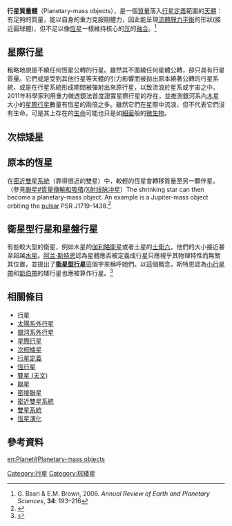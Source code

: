 '''行星質量體'''（Planetary-mass objects），是一個[[質量|質量]]落入[[行星定義|行星定義]]範圍的[[天體|天體]]：有足夠的質量，能以自身的重力克服剛體力，因此能呈現[[流體靜力平衡|流體靜力平衡]]的形狀(接近圓球體)，但不足以像[[恆星|恆星]]一樣維持核心的[[氘|氘]]的[[核融合|融合]]。<ref>G. Basri & E.M. Brown, 2006. ''Annual Review of Earth and Planetary Sciences'', '''34''': 193–216</ref>

==星際行星==
{{Main|星際行星}}

粗略地說是不繞任何恆星公轉的行星。雖然其不圍繞任何星體公轉，卻只具有行星質量。它們或是受到其他行星等天體的引力影響而被拋出原本繞著公轉的行星系統，或是在行星系統形成期間被彈射出來原行星，以致流浪於星系或宇宙之中。2011年科學家利用重力微透鏡法首度證實星際行星的存在，並推測銀河系內[[木星|木星]]大小的[[星際行星|星際行星]]數量有恆星的兩倍之多。雖然它們在星際中流浪，但不代表它們沒有生命，可是其上存在的[[生命|生命]]可能也只是如[[細菌|細菌]]般的[[微生物|微生物]]。

==次棕矮星==
{{Main|次棕矮星}}

==原本的恆星==
在[[密接聯星|密近]][[聯星|雙星]][[雙星系統|系統]]（靠得很近的雙星）中，較輕的恆星會轉移質量至另一顆伴星。（參見[[聯星#質量傳輸和吸積|聯星#質量傳輸和吸積]]/[[X射线脉冲星|X射线脉冲星]]）The shrinking star can then become a planetary-mass object. An example is a Jupiter-mass object orbiting the [[pulsar|pulsar]] PSR J1719-1438.<ref>{{cite journal |arxiv=1108.5201 |bibcode=2011Sci...333.1717B |doi=10.1126/science.1208890 |title=Transformation of a Star into a Planet in a Millisecond Pulsar Binary |year=2011 |last1=Bailes |first1=M. |last2=Bates |first2=S. D. |last3=Bhalerao |first3=V. |last4=Bhat |first4=N. D. R. |last5=Burgay |first5=M. |last6=Burke-Spolaor |first6=S. |last7=d'Amico |first7=N. |last8=Johnston |first8=S. |last9=Keith |first9=M. J. |journal=Science |volume=333 |issue=6050 |pages=1717–20 |pmid=21868629}}</ref>

== 衛星型行星和星盤行星 ==

有些較大型的衛星，例如木星的[[伽利略衛星|伽利略衛星]]或者土星的[[土衛六|土衛六]]，他們的大小接近甚至超越[[水星|水星]]。[[阿兰·斯特恩|阿兰·斯特恩]]認為星體應否被定義成行星只應視乎其物理特性而無關其位置，並提出了'''[[衛星型行星|衛星型行星]]'''這個字來稱呼她們。以這個概念，斯特恩認為[[小行星帶|小行星帶]]和[[凱伯帶|凱伯帶]]的矮行星也應被算作行星。<ref name="satelliteplanet">{{cite web |url=http://news.discovery.com/space/should-large-moons-be-called-satellite-planets.html#post-a-comment |title=Should Large Moons Be Called 'Satellite Planets'? |publisher=News.discovery.com |date=2010-05-14 |accessdate=2011-11-04 |archive-date=2012-05-05 |archive-url=https://web.archive.org/web/20120505221146/http://news.discovery.com/space/should-large-moons-be-called-satellite-planets.html#post-a-comment |dead-url=no }}</ref>

==相關條目==
* [[行星|行星]]
* [[太陽系外行星|太陽系外行星]]
* [[銀河系外行星|銀河系外行星]]
* [[星際行星|星際行星]]
* [[次棕矮星|次棕矮星]]
* [[行星定義|行星定義]]
* [[恆行星|恆行星]]
* [[雙星_(天文)|雙星 (天文)]]
* [[聯星|聯星]]
* [[密接聯星|密接聯星]]
* [[密近雙星系統|密近雙星系統]]
* [[雙星系統|雙星系統]]
* [[恆星演化|恆星演化]]

==參考資料==
{{reflist}}

{{系外行星}}
{{恆星}}

[[Category:行星|Category:行星]]
[[Category:棕矮星|Category:棕矮星]]

[[en:Planet#Planetary-mass_objects|en:Planet#Planetary-mass objects]]